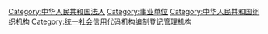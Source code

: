 {{Catmore|事业单位}}

[[Category:中华人民共和国法人|Category:中华人民共和国法人]]
[[Category:事业单位|Category:事业单位]]
[[Category:中华人民共和国组织机构|Category:中华人民共和国组织机构]]
[[Category:统一社会信用代码机构编制登记管理机构|Category:统一社会信用代码机构编制登记管理机构]]